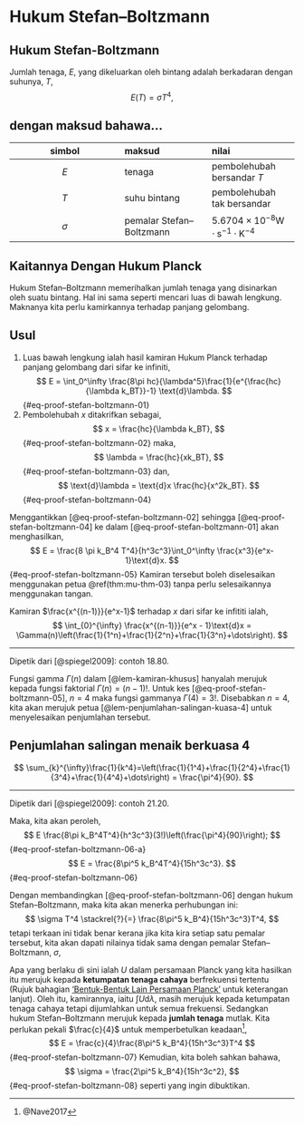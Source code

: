 # Hukum Stefan--Boltzmann

:::::{.callout-note appearance="minimal"}
##
::::{#thm-stefan-boltzmann}
## Hukum Stefan-Boltzmann
Jumlah tenaga, $E$, yang dikeluarkan oleh bintang adalah berkadaran dengan suhunya, $T$,
$$
  E(T) = \sigma T^4,
$$

:::{.callout-tip collapse=true}
## dengan maksud bahawa...
| simbol | maksud | nilai |
| :---: | :--- | :--- |
| $E$ | tenaga | pembolehubah bersandar $T$ |
| $T$ | suhu bintang | pembolehubah tak bersandar |
| $\sigma$ | pemalar Stefan--Boltzmann| $5.6704\times 10^{-8}\text{W}\cdot\text{s}^{-1}\cdot\text{K}^{-4}$ |
:::
::::
:::::
## Kaitannya Dengan Hukum Planck

:::::{.proof}
Hukum Stefan--Boltzmann memerihalkan jumlah tenaga yang disinarkan oleh suatu bintang. 
Hal ini sama seperti mencari luas di bawah lengkung. 
Maknanya kita perlu kamirkannya terhadap panjang gelombang.

:::{.callout-tip}
## Usul
1. Luas bawah lengkung ialah hasil kamiran Hukum Planck terhadap panjang gelombang dari sifar ke infiniti,
$$
    E = \int_0^\infty \frac{8\pi hc}{\lambda^5}\frac{1}{e^{\frac{hc}{\lambda k_BT}}-1} \text{d}\lambda.
$${#eq-proof-stefan-boltzmann-01}
2. Pembolehubah $x$ ditakrifkan sebagai,
$$
x = \frac{hc}{\lambda k_BT},
$${#eq-proof-stefan-boltzmann-02}
maka,
$$
\lambda = \frac{hc}{xk_BT},
$${#eq-proof-stefan-boltzmann-03}
dan,
$$
\text{d}\lambda = \text{d}x \frac{hc}{x^2k_BT}.
$${#eq-proof-stefan-boltzmann-04}
:::

Menggantikkan [@eq-proof-stefan-boltzmann-02] sehingga [@eq-proof-stefan-boltzmann-04] ke dalam [@eq-proof-stefan-boltzmann-01] akan menghasilkan,
$$
    E = \frac{8 \pi k_B^4 T^4}{h^3c^3}\int_0^\infty \frac{x^3}{e^x-1}\text{d}x.
$${#eq-proof-stefan-boltzmann-05}
Kamiran tersebut boleh diselesaikan menggunakan petua \@ref(thm:mu-thm-03) tanpa perlu selesaikannya menggunakan tangan.

:::{#lem-kamiran-khusus .column-margin}
Kamiran $\frac{x^{(n-1)}}{e^x-1}$ terhadap $x$ dari sifar ke infititi ialah,
$$
    \int_{0}^{\infty} \frac{x^{(n-1)}}{e^x - 1}\text{d}x = \Gamma(n)\left(\frac{1}{1^n}+\frac{1}{2^n}+\frac{1}{3^n}+\dots\right).
$$

<hr/>

Dipetik dari [@spiegel2009]: contoh 18.80.
:::

Fungsi gamma $\Gamma(n)$ dalam [@lem-kamiran-khusus] hanyalah merujuk kepada fungsi faktorial $\Gamma(n)=(n-1)!$. 
Untuk kes [@eq-proof-stefan-boltzmann-05], $n=4$ maka fungsi gammanya $\Gamma(4)=3!$. 
Disebabkan $n=4$, kita akan merujuk petua [@lem-penjumlahan-salingan-kuasa-4] untuk menyelesaikan penjumlahan tersebut.

:::{#lem-penjumlahan-salingan-kuasa-4 .column-margin}
## Penjumlahan salingan menaik berkuasa 4
$$
    \sum_{k}^{\infty}\frac{1}{k^4}=\left(\frac{1}{1^4}+\frac{1}{2^4}+\frac{1}{3^4}+\frac{1}{4^4}+\dots\right) = \frac{\pi^4}{90}.
$$

<hr/>

Dipetik dari [@spiegel2009]: contoh 21.20.
:::

Maka, kita akan peroleh,
$$
    E \frac{8\pi k_B^4T^4}{h^3c^3}(3!)\left(\frac{\pi^4}{90}\right);
$${#eq-proof-stefan-boltzmann-06-a}
$$
    E = \frac{8\pi^5 k_B^4T^4}{15h^3c^3}.
$${#eq-proof-stefan-boltzmann-06}

Dengan membandingkan [@eq-proof-stefan-boltzmann-06] dengan hukum Stefan--Boltzmann, maka kita akan menerka perhubungan ini:
$$
    \sigma T^4 \stackrel{?}{=} \frac{8\pi^5 k_B^4}{15h^3c^3}T^4,
$$
tetapi terkaan ini tidak benar kerana jika kita kira setiap satu pemalar tersebut, kita akan dapati nilainya tidak sama dengan pemalar Stefan--Boltzmann, $\sigma$,
\begin{align*}
  \frac{8\pi^5 k_B^4}{15h^3c^3} &= 7.5657\times 10^{-16}\,\text{J}\cdot\text{m}^{-3}\cdot\text{K}^{-4},\\
  \sigma &= 5.6704\times 10^{-8}\,\text{W}\cdot\text{s}^{-1}\cdot\text{K}^{-4},\\
  \frac{8\pi^5 k_B^4}{15h^3c^3} &\neq \sigma.
\end{align*}

Apa yang berlaku di sini ialah $U$ dalam persamaan Planck yang kita hasilkan itu merujuk kepada **ketumpatan tenaga cahaya** berfrekuensi tertentu (Rujuk bahagian ['Bentuk-Bentuk Lain Persamaan Planck'](./selingan.qmd#bentuk-bentuk-lain-persamaan-planck) untuk keterangan lanjut). 
Oleh itu, kamirannya, iaitu $\int U \text{d}\lambda$, masih merujuk kepada ketumpatan tenaga cahaya tetapi dijumlahkan untuk semua frekuensi. 
Sedangkan hukum Stefan--Boltzmann merujuk kepada **jumlah tenaga** mutlak. 
Kita perlukan pekali $\frac{c}{4}$ untuk memperbetulkan keadaan^[@Nave2017],
$$
    E = \frac{c}{4}\frac{8\pi^5 k_B^4}{15h^3c^3}T^4
$${#eq-proof-stefan-boltzmann-07}
Kemudian, kita boleh sahkan bahawa,
$$
    \sigma = \frac{2\pi^5 k_B^4}{15h^3c^2},
$${#eq-proof-stefan-boltzmann-08}
seperti yang ingin dibuktikan.
:::::